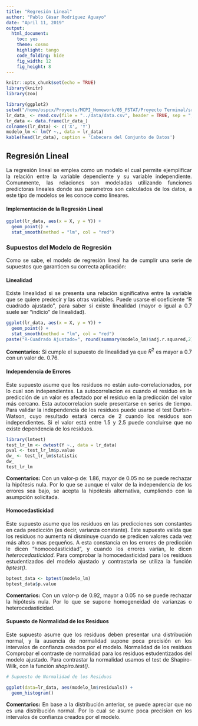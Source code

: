 ```yaml
---
title: "Regresión Lineal"
author: "Pablo César Rodríguez Aguayo"
date: "April 11, 2019"
output: 
  html_document:
    toc: yes
    theme: cosmo
    highlight: tango
    code_folding: hide
    fig_width: 12
    fig_height: 8
---
```


<style>
body {
  text-align: justify
}
</style>

```r
knitr::opts_chunk$set(echo = TRUE)
library(knitr)
library(zoo)
```

```r
library(ggplot2)
setwd("/home/ospcx/Proyects/MCPI_Homework/05_FSTAT/Proyecto Terminal/src/")
lr_data_ <- read.csv(file = "../data/data.csv", header = TRUE, sep = ",", stringsAsFactors=FALSE)
lr_data <- data.frame(lr_data_)
colnames(lr_data) <- c('X', 'Y')
modelo_lm <- lm(Y ~., data = lr_data)
kable(head(lr_data), caption = 'Cabecera del Conjunto de Datos')
```

## Regresión Lineal
La regresión lineal se emplea como un modelo el cual permite ejemplificar la relación entre la variable dependiente y su variable independiente. Comunmente, las relaciones son modeladas utilizando funciones predictoras lineales donde sus parametros son calculados de los datos, a este tipo de modelos se les conoce como lineares.

#### Implementación de la Regresión Lineal

```r
ggplot(lr_data, aes(x = X, y = Y)) + 
  geom_point() +
  stat_smooth(method = "lm", col = "red")
```

### Supuestos del Modelo de Regresión

Como se sabe, el modelo de regresión lineal ha de cumplir una serie de supuestos que garanticen su correcta aplicación:

#### **Linealidad** 
Existe linealidad si se presenta una relación significativa entre la variable  que se quiere predecir y las otras variables. Puede usarse el coeficiente "R cuadrado ajustado", para saber si existe linealidad (mayor o igual a 0.7 suele ser "indicio" de linealidad). 

```r
ggplot(lr_data, aes(x = X, y = Y)) + 
  geom_point() +
  stat_smooth(method = "lm", col = "red")
paste("R-Cuadrado Ajustado=", round(summary(modelo_lm)$adj.r.squared,2))
```

**Comentarios:** Si cumple el supuesto de linealidad ya que $R^2$ es mayor a 0.7 con un valor de. 0.76.

#### **Independencia de Errores** 

Este supuesto asume que los residuos no están auto-correlacionados, por lo cual son independientes. La autocorrelacion es cuando el residuo en la predicción de un valor es afectado por el residuo en la predicción del valor más cercano. Esta autocorrelacion suele presentarse en series de tiempo. Para validar la independencia de los residuos puede usarse el test Durbin-Watson, cuyo resultado estará cerca de 2 cuando los residuos son independientes. Si el valor está entre 1.5 y 2.5 puede concluirse que no existe dependencia de los residuos.

```r
library(lmtest)
test_lr_lm <- dwtest(Y ~., data = lr_data)
pval <- test_lr_lm$p.value
dw_ <- test_lr_lm$statistic
dw_
test_lr_lm
```

**Comentarios:** Con un valor-p de: 1.86, mayor de 0.05 no se puede rechazar la hipótesis nula. Por lo que se aunque el valor de la independencia de los errores sea bajo, se acepta la hipótesis alternativa, cumpliendo con la asumpción solicitada.


#### **Homocedasticidad** 
Este supuesto asume que los residuos en las predicciones son constantes en cada predicción (es decir, varianza constante). Este supuesto valida que los residuos no aumenta ni disminuye cuando se predicen valores cada vez más altos o mas pequeños. A esta constancia en los errores de predicción le dicen "homocedasticidad", y cuando los errores varían, le dicen _heterocedasticidad_. Para comprobar la homocedasticidad para los residuos estudentizados del modelo ajustado y contrastarla se utiliza la función _bptest()_.

```r
bptest_data <- bptest(modelo_lm)
bptest_data$p.value
```

**Comentarios:** Con un valor-p de 0.92, mayor a 0.05 no se puede rechazar la hipótesis nula. Por lo que se supone homogeneidad de varianzas o heterocedasticidad.

#### **Supuesto de Normalidad de los Residuos** 
Este supuesto asume que los residuos deben presentar una distribución normal, y la ausencia de normalidad supone  poca precisión en los intervalos de confianza creados por el modelo. Normalidad de los residuos Comprobar el contraste de normalidad para los residuos estudentizados del modelo ajustado. Para contrastar la normalidad usamos el test de Shapiro-Wilk, con la función _shapiro.test()_.

```r
# Supuesto de Normalidad de los Residuos

ggplot(data=lr_data, aes(modelo_lm$residuals)) + 
  geom_histogram()
```

**Comentarios:** En base a la distribución anterior, se puede apreciar que no es una distribución normal. Por lo cual se asume poca precision en los intervalos de confianza creados por el modelo.